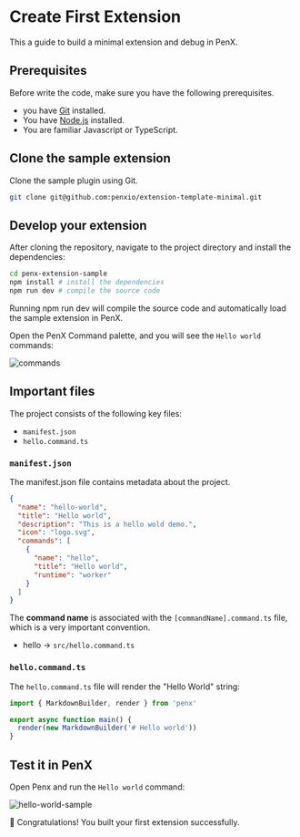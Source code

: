 # Create First Extension

This a guide to build a minimal extension and debug in PenX.

## Prerequisites

Before write the code, make sure you have the following prerequisites.

- you have [Git](https://git-scm.com) installed.
- You have [Node.js](https://nodejs.org/en) installed.
- You are familiar Javascript or TypeScript.

## Clone the sample extension

Clone the sample plugin using Git.

```bash
git clone git@github.com:penxio/extension-template-minimal.git
```

## Develop your extension

After cloning the repository, navigate to the project directory and install the dependencies:

```bash
cd penx-extension-sample
npm install # install the dependencies
npm run dev # compile the source code
```

Running npm run dev will compile the source code and automatically load the sample extension in PenX.

Open the PenX Command palette, and you will see the `Hello world` commands:

![commands](/images/commands-react.png)

## Important files

The project consists of the following key files:

- `manifest.json`
- `hello.command.ts`

### `manifest.json`

The manifest.json file contains metadata about the project.

```json {8,10}
{
  "name": "hello-world",
  "title": "Hello world",
  "description": "This is a hello wold demo.",
  "icon": "logo.svg",
  "commands": [
    {
      "name": "hello",
      "title": "Hello world",
      "runtime": "worker"
    }
  ]
}
```

The **command name** is associated with the `[commandName].command.ts` file, which is a very important convention.

- hello -> `src/hello.command.ts`

### `hello.command.ts`

The `hello.command.ts` file will render the "Hello World" string:

```ts
import { MarkdownBuilder, render } from 'penx'

export async function main() {
  render(new MarkdownBuilder('# Hello world'))
}
```

## Test it in PenX

Open Penx and run the `Hello world` command:

![hello-world-sample](/images/hello-world-sample.png)

🎉 Congratulations! You built your first extension successfully.
